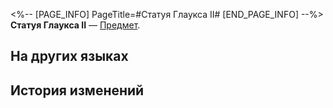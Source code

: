 <%-- [PAGE_INFO]
PageTitle=#Статуя Глаукса II#
[END_PAGE_INFO] --%>
{{Предмет Инфобокс
|id          = 252464
|Изображение = Предмет Статуя Глаукса II.png
|Тип         = 
|Инвентарь   = 
|Редкость    = 5
|Эффект      = 
|Описание    = Соберите набор карточек воспоминаний, чтобы получить усиление.
}}
{{Описание|Ваши воспоминания об Освоении могут стать источником вдохновения для игры.}}
'''Статуя Глаукса II''' — [[Предмет]].

==На других языках==
{{На других языках
|en   = Glaux Sculpture (II)
|zhs  = 格拉克斯雕像-Ⅱ
|zht  = 格拉克斯雕像-Ⅱ
|ja   = グラークスの彫像-II
|ko   = 글락스 조각상-Ⅱ
|es   = Estatua de Glaux&nbsp;II
|fr   = Statue de Glaux (II)
|ru   = Статуя Глаукса II
|th   = รูปปั้น Glaux II
|vi   = Tượng Glaux-II
|de   = Glaux-Statue (II)
|id   = Glaux Sculpture II
|pt   = Escultura de Glaux (II)
}}

==История изменений==
{{История изменений|3.5}}